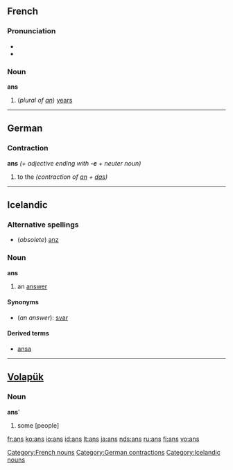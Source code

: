 ==French==

===Pronunciation===
*{{IPA|/ɑ̃/}}
*{{SAMPA|/A~/}}

===Noun===
'''ans''' {{m|p}}

# (''plural of [[an#French|an]]'') [[years]]

[[Category:French nouns]]

----

==German==

===Contraction===
'''ans''' ''(+ adjective ending with '''-e''' + neuter noun)''

# to the ''(contraction of [[an#German|an]] + [[das#German|das]])''

[[Category:German contractions]]

----

==Icelandic==
===Alternative spellings===
* (''obsolete'') [[anz]]
===Noun===
'''ans''' {{n}}
# {{rare|lang=is}} an [[answer]]

====Synonyms====
*(''an answer''): [[svar]] {{n}}

====Derived terms====
* [[ansa]]

[[Category:Icelandic nouns]]

----

==[[Volapük]]==

===Noun===
'''ans''''

# some [people]

[[fr:ans]]
[[ko:ans]]
[[io:ans]]
[[id:ans]]
[[lt:ans]]
[[ja:ans]]
[[nds:ans]]
[[ru:ans]]
[[fi:ans]]
[[vo:ans]]